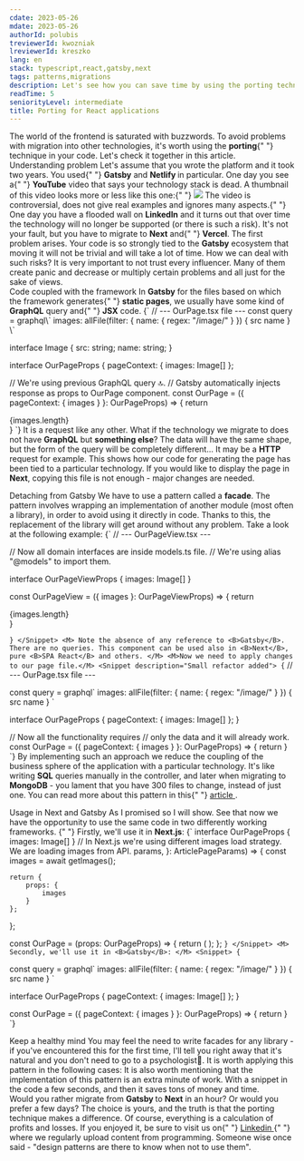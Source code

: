 ```yaml
---
cdate: 2023-05-26
mdate: 2023-05-26
authorId: polubis
treviewerId: kwozniak
lreviewerId: kreszko
lang: en
stack: typescript,react,gatsby,next
tags: patterns,migrations
description: Let's see how you can save time by using the porting technique when migrating from one technology to another.
readTime: 5
seniorityLevel: intermediate
title: Porting for React applications
---
```


<Prelude>
  <M>
    The world of the frontend is saturated with buzzwords. To avoid problems
    with migration into other technologies, it's worth using the <B>porting</B>{" "}
    technique in your code. Let's check it together in this article.
  </M>
</Prelude>

<Section>
  <XL>Understanding problem</XL>
  <M>
    Let's assume that you wrote the platform and it took two years. You used{" "}
    <B>Gatsby</B> and <B>Netlify </B> in particular. One day you see a{" "}
    <B>YouTube</B> video that says your technology stack is dead. A thumbnail of
    this video looks more or less like this one:{" "}
  </M>
  <Img
    src="https://i.ytimg.com/vi/c2XqFcOrXs0/maxresdefault.jpg"
    description="GIGA_CRINGE"
  />
  <M>
    The video is controversial, does not give real examples and ignores many
    aspects.{" "}
  </M>
  <M>
    One day you have a flooded wall on <B>LinkedIn</B> and it turns out that
    over time the technology will no longer be supported (or there is such a
    risk).
  </M>
  <M>
    It's not your fault, but you have to migrate to <B>Next</B> and{" "}
    <B>Vercel</B>. The first problem arises. Your code is so strongly tied to
    the <B>Gatsby</B> ecosystem that moving it will not be trivial and will take
    a lot of time. How we can deal with such risks?
  </M>
  <Hint hasBg>
    It is very important to not trust every influencer. Many of them create
    panic and decrease or multiply certain problems and all just for the sake of
    views.
  </Hint>
</Section>

<Section>
  <XL>Code coupled with the framework</XL>
  <M>
    In <B>Gatsby</B> for the files based on which the framework generates{" "}
    <B>static pages</B>, we usually have some kind of <B>GraphQL</B> query and{" "}
    <B>JSX</B> code.
  </M>
  <Snippet>{`
// --- OurPage.tsx file ---
const query = graphql\`
    images: allFile(filter: { name: { regex: "/image/" } }) {
        src
        name
    }
\`
 
interface Image {
    src: string;
    name: string;
}
 
interface OurPageProps {
    pageContext: {
    images: Image[]
};
  
// We're using previous GraphQL query 🔝.
// Gatsby automatically injects response as props to OurPage component.
const OurPage = ({ pageContext: { images } }: OurPageProps) => {
    return <div>{images.length}</div>
}
`}</Snippet>
  <M>
    It is a request like any other. What if the technology we migrate to does
    not have <B>GraphQL</B> but <B>something else</B>? The data will have the
    same shape, but the form of the query will be completely different... It may
    be a <B>HTTP</B> request for example.
  </M>
  <M>
    This shows how our code for generating the page has been tied to a
    particular technology. If you would like to display the page in <B>Next</B>,
    copying this file is not enough - major changes are needed.
  </M>
</Section>
<Section>
  <XL>Detaching from Gatsby</XL>
  <M>
    We have to use a pattern called a <B>facade</B>. The pattern involves wrapping
    an implementation of another module (most often a library), in order to
    avoid using it directly in code.
  </M>
  <M>
    Thanks to this, the replacement of the library will get around without any
    problem. Take a look at the following example:
  </M>
  <Snippet description="New file has been created">
    {`
// --- OurPageView.tsx ---
 
// Now all domain interfaces are inside models.ts file. 
// We're using alias "@models" to import them.
 
interface OurPageViewProps {
    images: Image[]
}
 
const OurPageView = ({ images }: OurPageViewProps) => {
    return <div>{images.length}</div>
}
 
`}
  </Snippet>
  <M>
    Note the absence of any reference to <B>Gatsby</B>. There are no queries.
    This component can be used also in <B>Next</B>, pure <B>SPA React</B> and
    others.
  </M>
  <M>Now we need to apply changes to our page file.</M>
  <Snippet description="Small refactor added">
    {`
// --- OurPage.tsx file ---
 
 
const query = graphql\`
  images: allFile(filter: { name: { regex: "/image/" } }) {
      src
      name
  }
\`
 
interface OurPageProps {
    pageContext: {
        images: Image[]
    };
}
 
// Now all the functionality requires
// only the data and it will already work.
const OurPage = ({ pageContext: { images } }: OurPageProps) => {
    return <OurPageView images={images} />
}
`}
  </Snippet>
  <M>
    By implementing such an approach we reduce the coupling of the business
    sphere of the application with a particular technology.
  </M>
  <M>
    It's like writing <B>SQL</B> queries manually in the controller, and later
    when migrating to <B>MongoDB</B> - you lament that you have 300 files to
    change, instead of just one.
  </M>
  <Hint hasBg>
    You can read more about this pattern in this{" "}
    <A
      outside
      href="https://greenonsoftware.com/articles/quick-wins/improving-code-that-was-not-written-by-us/"
    >
      article
    </A>
    .
  </Hint>
</Section>
<Section>
  <XL>Usage in Next and Gatsby</XL>
  <M>
    As I promised so I will show. See that now we have the opportunity to use
    the same code in two differently working frameworks.
  </M>
  <M>
    {" "}
    Firstly, we'll use it in <B>Next.js</B>:
  </M>
  <Snippet>
    {`
interface OurPageProps {
    images: Image[]
}
// In Next.js we're using different images load strategy. We are loading images from API.
    params,
}: ArticlePageParams) => {
    const images = await getImages();
 
    return {
        props: {
            images
        }
    };
};
 
const OurPage = (props: OurPageProps) => {
    return (
        <OurPageView images={images} />
    ); 
}; `}
  </Snippet>
  <M>
    Secondly, we'll use it in <B>Gatsby</B>:
  </M>
  <Snippet>
    {`
 
const query = graphql\`
    images: allFile(filter: { name: { regex: "/image/" } }) {
        src
        name
    }
\`
 
interface OurPageProps {
    pageContext: {
        images: Image[]
    };
}
 
const OurPage = ({ pageContext: { images } }: OurPageProps) => {
    return <OurPageView images={images} />
}
`}
  </Snippet>
</Section>
<Section>
  <XL>Keep a healthy mind</XL>
  <M>
    You may feel the need to write facades for any library - if you've
    encountered this for the first time, I'll tell you right away that it's
    natural and you don't need to go to a psychologist🍷.
  </M>
  <M>It is worth applying this pattern in the following cases:</M>
  <List items="When the future of technology is uncertain,When the library API is inconvenient and you want to rework it slightly,When the library you use is 100% temporary (MVP for example)" />
  <M>
    It is also worth mentioning that the implementation of this pattern is an
    extra minute of work. With a snippet in the code a few seconds, and then it
    saves tons of money and time.
  </M>
</Section>
<Summary>
  <M>
    Would you rather migrate from <B>Gatsby </B> to <B>Next</B> in an hour? Or
    would you prefer a few days?
  </M>
  <M>
    The choice is yours, and the truth is that the porting technique makes a
    difference. Of course, everything is a calculation of profits and losses.
  </M>
  <M>
    If you enjoyed it, be sure to visit us on{" "}
    <A
      href="https://www.linkedin.com/in/adrian-po%C5%82ubi%C5%84ski-281ab2172/"
      outside
    >
      Linkedin
    </A>{" "}
    where we regularly upload content from programming.
  </M>
  <Hint hasBg>
    Someone wise once said - "design patterns are there to know when not to use
    them".
  </Hint>
</Summary>
